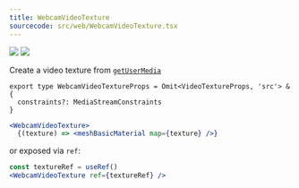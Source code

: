 ```yaml
---
title: WebcamVideoTexture
sourcecode: src/web/WebcamVideoTexture.tsx
---
```


[![](https://img.shields.io/badge/-storybook-%23ff69b4)](https://drei.pmnd.rs/?path=/story/misc-webcamvideotexture) ![](https://img.shields.io/badge/-suspense-brightgreen)

<Intro>Create a video texture from [`getUserMedia`](https://developer.mozilla.org/en-US/docs/Web/API/MediaDevices/getUserMedia)</Intro>

```tsx
export type WebcamVideoTextureProps = Omit<VideoTextureProps, 'src'> & {
  constraints?: MediaStreamConstraints
}
```

```jsx
<WebcamVideoTexture>
  {(texture) => <meshBasicMaterial map={texture} />}
```

or exposed via `ref`:

```jsx
const textureRef = useRef()
<WebcamVideoTexture ref={textureRef} />
```